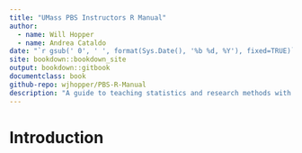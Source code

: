 ```yaml
--- 
title: "UMass PBS Instructors R Manual"
author:
  - name: Will Hopper
  - name: Andrea Cataldo
date: "`r gsub(' 0', ' ', format(Sys.Date(), '%b %d, %Y'), fixed=TRUE)`"
site: bookdown::bookdown_site
output: bookdown::gitbook
documentclass: book
github-repo: wjhopper/PBS-R-Manual
description: "A guide to teaching statistics and research methods with R for instructors in the UMass Amherst Psychological & Brain Sciences Department."
---
```


# Introduction